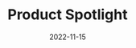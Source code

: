 ---
title: "Product Spotlight"
shortTitle: "Product"
slug: "/product"
category: "Product"
color: "lightsalmon"
cover: "./projects-product-003.jpg"
date: "2022-11-15"
---
